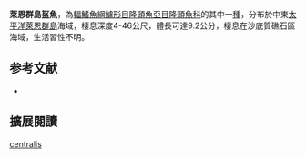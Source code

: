 {{Speciesbox
| name = 萊恩群島盔魚
| status = LC
| status_system = IUCN3.1
| genus = Coris
| species = centralis
| authority = [[Randall|Randall]], 1999
| synonyms = 
}}

'''萊恩群島盔魚'''，為[[輻鰭魚綱|輻鰭魚綱]][[鱸形目|鱸形目]][[隆頭魚亞目|隆頭魚亞目]][[隆頭魚科|隆頭魚科]]的其中一[[種|種]]，分布於中東[[太平洋|太平洋]][[萊恩群島|萊恩群島]]海域，棲息深度4-46公尺，體長可達9.2公分，棲息在沙底質礁石區海域，生活習性不明。
==参考文献==
*{{FishBase_species|genus=Coris|species=centralis|year=2013|month=7}}
== 擴展閱讀 ==
{{refbegin}}
{{wikispecies-inline|Coris centralis|萊恩群島盔魚}}
{{refend}}
{{Taxonbar|from=Q3756345}}

[[Category:盔魚屬|centralis]]


{{鱸形目小作品}}